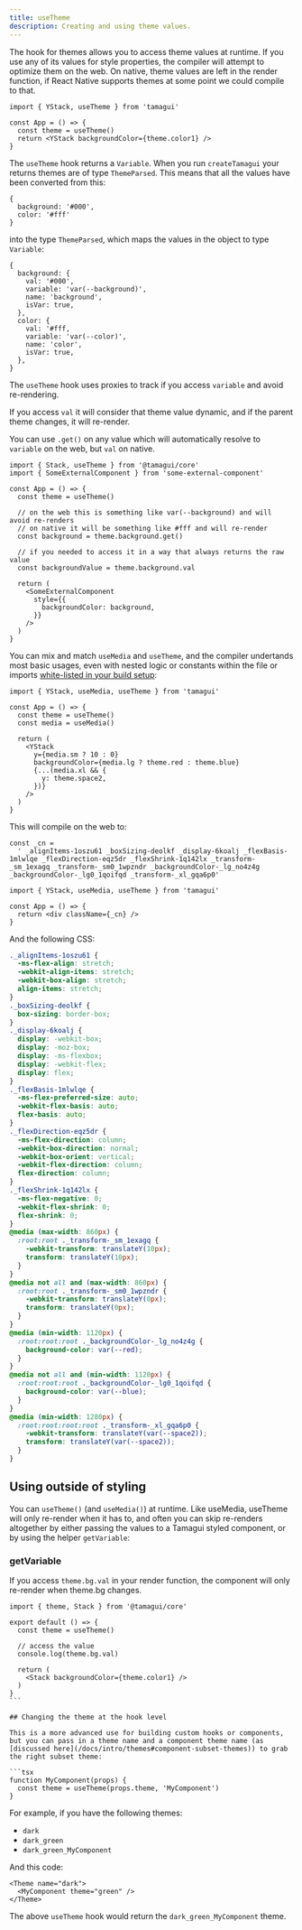 ```yaml
---
title: useTheme
description: Creating and using theme values.
---
```


The hook for themes allows you to access theme values at runtime. If you use any of its values for style properties, the compiler will attempt to optimize them on the web. On native, theme values are left in the render function, if React Native supports themes at some point we could compile to that.

```tsx
import { YStack, useTheme } from 'tamagui'

const App = () => {
  const theme = useTheme()
  return <YStack backgroundColor={theme.color1} />
}
```

The `useTheme` hook returns a `Variable`. When you run `createTamagui` your returns themes are of type `ThemeParsed`. This means that all the values have been converted from this:

```tsx
{
  background: '#000',
  color: '#fff'
}
```

into the type `ThemeParsed`, which maps the values in the object to type `Variable`:

```tsx
{
  background: {
    val: '#000',
    variable: 'var(--background)',
    name: 'background',
    isVar: true,
  },
  color: {
    val: '#fff,
    variable: 'var(--color)',
    name: 'color',
    isVar: true,
  },
}
```

The `useTheme` hook uses proxies to track if you access `variable` and avoid re-rendering.

If you access `val` it will consider that theme value dynamic, and if the parent theme changes, it will re-render.

You can use `.get()` on any value which will automatically resolve to `variable` on the web, but `val` on native.

```tsx
import { Stack, useTheme } from '@tamagui/core'
import { SomeExternalComponent } from 'some-external-component'

const App = () => {
  const theme = useTheme()

  // on the web this is something like var(--background) and will avoid re-renders
  // on native it will be something like #fff and will re-render
  const background = theme.background.get()

  // if you needed to access it in a way that always returns the raw value
  const backgroundValue = theme.background.val

  return (
    <SomeExternalComponent
      style={{
        backgroundColor: background,
      }}
    />
  )
}
```

You can mix and match `useMedia` and `useTheme`, and the compiler undertands most basic usages, even with nested logic or constants within the file or imports [white-listed in your build setup](/docs/compiler/install):

```tsx
import { YStack, useMedia, useTheme } from 'tamagui'

const App = () => {
  const theme = useTheme()
  const media = useMedia()

  return (
    <YStack
      y={media.sm ? 10 : 0}
      backgroundColor={media.lg ? theme.red : theme.blue}
      {...(media.xl && {
        y: theme.space2,
      })}
    />
  )
}
```

This will compile on the web to:

```tsx
const _cn =
  ' _alignItems-1oszu61 _boxSizing-deolkf _display-6koalj _flexBasis-1mlwlqe _flexDirection-eqz5dr _flexShrink-1q142lx _transform-_sm_1exagq _transform-_sm0_1wpzndr _backgroundColor-_lg_no4z4g _backgroundColor-_lg0_1qoifqd _transform-_xl_gqa6p0'

import { YStack, useMedia, useTheme } from 'tamagui'

const App = () => {
  return <div className={_cn} />
}
```

And the following CSS:

```css
._alignItems-1oszu61 {
  -ms-flex-align: stretch;
  -webkit-align-items: stretch;
  -webkit-box-align: stretch;
  align-items: stretch;
}
._boxSizing-deolkf {
  box-sizing: border-box;
}
._display-6koalj {
  display: -webkit-box;
  display: -moz-box;
  display: -ms-flexbox;
  display: -webkit-flex;
  display: flex;
}
._flexBasis-1mlwlqe {
  -ms-flex-preferred-size: auto;
  -webkit-flex-basis: auto;
  flex-basis: auto;
}
._flexDirection-eqz5dr {
  -ms-flex-direction: column;
  -webkit-box-direction: normal;
  -webkit-box-orient: vertical;
  -webkit-flex-direction: column;
  flex-direction: column;
}
._flexShrink-1q142lx {
  -ms-flex-negative: 0;
  -webkit-flex-shrink: 0;
  flex-shrink: 0;
}
@media (max-width: 860px) {
  :root:root ._transform-_sm_1exagq {
    -webkit-transform: translateY(10px);
    transform: translateY(10px);
  }
}
@media not all and (max-width: 860px) {
  :root:root ._transform-_sm0_1wpzndr {
    -webkit-transform: translateY(0px);
    transform: translateY(0px);
  }
}
@media (min-width: 1120px) {
  :root:root:root ._backgroundColor-_lg_no4z4g {
    background-color: var(--red);
  }
}
@media not all and (min-width: 1120px) {
  :root:root:root ._backgroundColor-_lg0_1qoifqd {
    background-color: var(--blue);
  }
}
@media (min-width: 1280px) {
  :root:root:root:root ._transform-_xl_gqa6p0 {
    -webkit-transform: translateY(var(--space2));
    transform: translateY(var(--space2));
  }
}
```

## Using outside of styling

You can `useTheme()` (and `useMedia()`) at runtime. Like useMedia, useTheme will only re-render when it has to, and often you can skip re-renders altogether by either passing the values to a Tamagui styled component, or by using the helper `getVariable`:

### getVariable

If you access `theme.bg.val` in your render function, the component will only re-render when theme.bg changes.

````tsx
import { theme, Stack } from '@tamagui/core'

export default () => {
  const theme = useTheme()

  // access the value
  console.log(theme.bg.val)

  return (
    <Stack backgroundColor={theme.color1} />
  )
}
```

## Changing the theme at the hook level

This is a more advanced use for building custom hooks or components, but you can pass in a theme name and a component theme name (as [discussed here](/docs/intro/themes#component-subset-themes)) to grab the right subset theme:

```tsx
function MyComponent(props) {
  const theme = useTheme(props.theme, 'MyComponent')
}
````

For example, if you have the following themes:

- `dark`
- `dark_green`
- `dark_green_MyComponent`

And this code:

```tsx
<Theme name="dark">
  <MyComponent theme="green" />
</Theme>
```

The above `useTheme` hook would return the `dark_green_MyComponent` theme.
